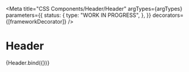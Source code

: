 
<Meta
  title="CSS Components/Header/Header"
  argTypes={argTypes}
  parameters={{
    status: {
      type: "WORK IN PROGRESS",
    },
  }}
  decorators={[frameworkDecorator]}
/>

# Header

<Canvas>
  <Story name="Header" args={defaultArgs}>
    {Header.bind({})}
  </Story>
</Canvas>

<ArgsTable story="Header" />
